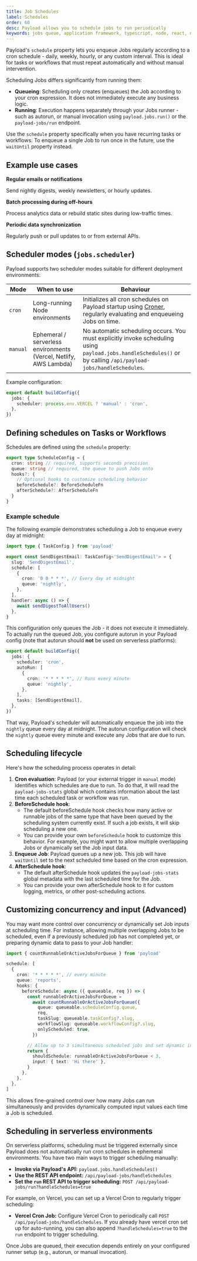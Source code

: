 ```yaml
---
title: Job Schedules
label: Schedules
order: 60
desc: Payload allows you to schedule jobs to run periodically
keywords: jobs queue, application framework, typescript, node, react, nextjs, scheduling, cron, schedule
---
```


Payload's `schedule` property lets you enqueue Jobs regularly according to a cron schedule - daily, weekly, hourly, or any custom interval. This is ideal for tasks or workflows that must repeat automatically and without manual intervention.

Scheduling Jobs differs significantly from running them:

- **Queueing**: Scheduling only creates (enqueues) the Job according to your cron expression. It does not immediately execute any business logic.
- **Running**: Execution happens separately through your Jobs runner - such as autorun, or manual invocation using `payload.jobs.run()` or the `payload-jobs/run` endpoint.

Use the `schedule` property specifically when you have recurring tasks or workflows. To enqueue a single Job to run once in the future, use the `waitUntil` property instead.

## Example use cases

**Regular emails or notifications**

Send nightly digests, weekly newsletters, or hourly updates.

**Batch processing during off-hours**

Process analytics data or rebuild static sites during low-traffic times.

**Periodic data synchronization**

Regularly push or pull updates to or from external APIs.

## Scheduler modes (`jobs.scheduler`)

Payload supports two scheduler modes suitable for different deployment environments:

| Mode     | When to use                                                       | Behaviour                                                                                                                                                       |
| -------- | ----------------------------------------------------------------- | --------------------------------------------------------------------------------------------------------------------------------------------------------------- |
| `cron`   | Long-running Node environments                                    | Initializes all cron schedules on Payload startup using [Croner](https://github.com/Hexagon/croner), regularly evaluating and enqueueing Jobs on time.          |
| `manual` | Ephemeral / serverless environments (Vercel, Netlify, AWS Lambda) | No automatic scheduling occurs. You must explicitly invoke scheduling using `payload.jobs.handleSchedules()` or by calling `/api/payload-jobs/handleSchedules`. |

Example configuration:

```ts
export default buildConfig({
  jobs: {
    scheduler: process.env.VERCEL ? 'manual' : 'cron',
  },
})
```

## Defining schedules on Tasks or Workflows

Schedules are defined using the `schedule` property:

```ts
export type ScheduleConfig = {
  cron: string // required, supports seconds precision
  queue: string // required, the queue to push Jobs onto
  hooks?: {
    // Optional hooks to customize scheduling behavior
    beforeSchedule?: BeforeScheduleFn
    afterSchedule?: AfterScheduleFn
  }
}
```

### Example schedule

The following example demonstrates scheduling a Job to enqueue every day at midnight:

```ts
import type { TaskConfig } from 'payload'

export const SendDigestEmail: TaskConfig<'SendDigestEmail'> = {
  slug: 'SendDigestEmail',
  schedule: [
    {
      cron: '0 0 * * *', // Every day at midnight
      queue: 'nightly',
    },
  ],
  handler: async () => {
    await sendDigestToAllUsers()
  },
}
```

This configuration only queues the Job - it does not execute it immediately. To actually run the queued Job, you configure autorun in your Payload config (note that autorun should **not** be used on serverless platforms):

```ts
export default buildConfig({
  jobs: {
    scheduler: 'cron',
    autoRun: [
      {
        cron: '* * * * *', // Runs every minute
        queue: 'nightly',
      },
    ],
    tasks: [SendDigestEmail],
  },
})
```

That way, Payload's scheduler will automatically enqueue the job into the `nightly` queue every day at midnight. The autorun configuration will check the `nightly` queue every minute and execute any Jobs that are due to run.

## Scheduling lifecycle

Here's how the scheduling process operates in detail:

1. **Cron evaluation**: Payload (or your external trigger in `manual` mode) identifies which schedules are due to run. To do that, it will
   read the `payload-jobs-stats` global which contains information about the last time each scheduled task or workflow was run.
2. **BeforeSchedule hook**:
   - The default beforeSchedule hook checks how many active or runnable jobs of the same type that have been queued by the scheduling system currently exist.
     If such a job exists, it will skip scheduling a new one.
   - You can provide your own `beforeSchedule` hook to customize this behavior. For example, you might want to allow multiple overlapping Jobs or dynamically set the Job input data.
3. **Enqueue Job**: Payload queues up a new job. This job will have `waitUntil` set to the next scheduled time based on the cron expression.
4. **AfterSchedule hook**:
   - The default afterSchedule hook updates the `payload-jobs-stats` global metadata with the last scheduled time for the Job.
   - You can provide your own afterSchedule hook to it for custom logging, metrics, or other post-scheduling actions.

## Customizing concurrency and input (Advanced)

You may want more control over concurrency or dynamically set Job inputs at scheduling time. For instance, allowing multiple overlapping Jobs to be scheduled, even if a previously scheduled job has not completed yet, or preparing dynamic data to pass to your Job handler:

```ts
import { countRunnableOrActiveJobsForQueue } from 'payload'

schedule: [
  {
    cron: '* * * * *', // every minute
    queue: 'reports',
    hooks: {
      beforeSchedule: async ({ queueable, req }) => {
        const runnableOrActiveJobsForQueue =
          await countRunnableOrActiveJobsForQueue({
            queue: queueable.scheduleConfig.queue,
            req,
            taskSlug: queueable.taskConfig?.slug,
            workflowSlug: queueable.workflowConfig?.slug,
            onlyScheduled: true,
          })

        // Allow up to 3 simultaneous scheduled jobs and set dynamic input
        return {
          shouldSchedule: runnableOrActiveJobsForQueue < 3,
          input: { text: 'Hi there' },
        }
      },
    },
  },
]
```

This allows fine-grained control over how many Jobs can run simultaneously and provides dynamically computed input values each time a Job is scheduled.

## Scheduling in serverless environments

On serverless platforms, scheduling must be triggered externally since Payload does not automatically run cron schedules in ephemeral environments. You have two main ways to trigger scheduling manually:

- **Invoke via Payload's API:** `payload.jobs.handleSchedules()`
- **Use the REST API endpoint:** `/api/payload-jobs/handleSchedules`
- **Set the `run` REST API to trigger scheduling:** `POST /api/payload-jobs/run?handleSchedules=true`

For example, on Vercel, you can set up a Vercel Cron to regularly trigger scheduling:

- **Vercel Cron Job:** Configure Vercel Cron to periodically call `POST /api/payload-jobs/handleSchedules`. If you already have vercel cron set up for auto-running, you can also append `?handleSchedules=true` to the `run` endpoint to trigger scheduling.

Once Jobs are queued, their execution depends entirely on your configured runner setup (e.g., autorun, or manual invocation).
